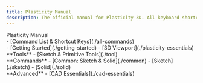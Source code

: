 ```yaml
---
title: Plasticity Manual
description: The official manual for Plasticity 3D. All keyboard shortcuts. Updated daily!
---
```


<div style={{margin: '2em 0'}}>
    <span style={{fontSize: '2em'}}><span style={{fontWeight: 800}}>Plasticity&nbsp;</span>Manual</span>
</div>

<div className={styles.container}>
    <div>
    - [Command List & Shortcut Keys](./all-commands)
    </div>
    <div>
    - [Getting Started](./getting-started)
    - [3D Viewport](./plasticity-essentials)
    </div>
    <div>
    **Tools**
    - [Sketch & Primitive Tools](./tool)
    </div>
    <div>
    **Commands**
    - [Common: Sketch & Solid](./common)
    - [Sketch](./sketch)
    - [Solid](./solid)
    </div>
    <div>
    **Advanced**
    - [CAD Essentials](./cad-essentials)
    </div>
</div>

